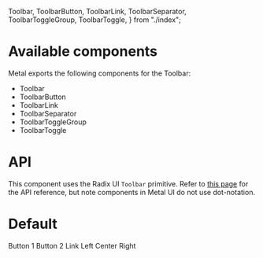   Toolbar,
  ToolbarButton,
  ToolbarLink,
  ToolbarSeparator,
  ToolbarToggleGroup,
  ToolbarToggle,
} from "./index";

<Meta title="Toolbar" component={Toolbar} />

# Available components

Metal exports the following components for the Toolbar:

- Toolbar
- ToolbarButton
- ToolbarLink
- ToolbarSeparator
- ToolbarToggleGroup
- ToolbarToggle

# API

This component uses the Radix UI `Toolbar` primitive. Refer to [this page](https://radix-ui.com/primitives/docs/components/toolbar) for the API reference, but note components in Metal UI do not use dot-notation.

# Default

<Preview>
  <Story name="Default">
    <Toolbar>
      <ToolbarButton>Button 1</ToolbarButton>
      <ToolbarButton>Button 2</ToolbarButton>
      <ToolbarSeparator />
      <ToolbarLink href="https://www.maxihost.com" target="_blank">
        Link
      </ToolbarLink>
      <ToolbarSeparator />
      <ToolbarToggleGroup type="single" defaultValue="center">
        <ToolbarToggle value="left">Left</ToolbarToggle>
        <ToolbarToggle value="center">Center</ToolbarToggle>
        <ToolbarToggle value="right">Right</ToolbarToggle>
      </ToolbarToggleGroup>
    </Toolbar>
  </Story>
</Preview>
